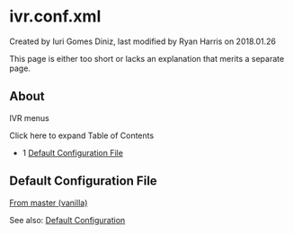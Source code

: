
# ivr.conf.xml 

 Created by  Iuri Gomes Diniz, last modified by  Ryan Harris on 2018.01.26

This page is either too short or lacks an explanation that merits a separate page.

## About

IVR menus

Click here to expand Table of Contents

* 1 [Default Configuration File](#default-configuration-file)

## Default Configuration File

[From master (vanilla)](https://freeswitch.org/stash/projects/FS/repos/freeswitch/browse/conf/vanilla/autoload%5Fconfigs/ivr.conf.xml) 

See also: [Default Configuration](../../Configuration/Default-Configuration_6587388.mdx#mod_vp8) 


